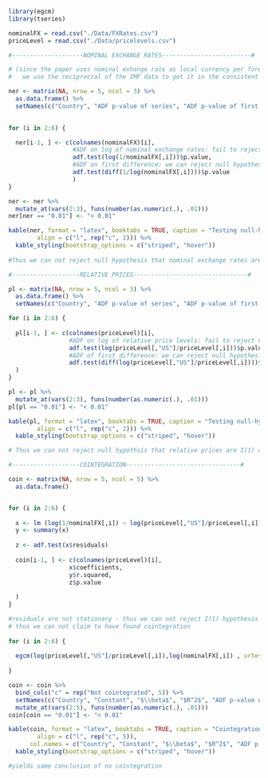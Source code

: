 ```r
library(egcm)
library(tseries)

nominalFX = read.csv("./Data/FXRates.csv")
priceLevel = read.csv("./Data/pricelevels.csv")
```

```r
#--------------------NOMINAL EXCHANGE RATES-------------------------#

# (since the paper uses nominal exhange rate as local currency per foreign currency and IMF data is foreign currency per USD
#   we use the reciprocral of the IMF data to get it in the consistent format)

ner <- matrix(NA, nrow = 5, ncol = 3) %>%
  as.data.frame() %>%
  setNames(c("Country", "ADF p-value of series", "ADF p-value of first differences"))

 
for (i in 2:6) {

  ner[i-1, ] <- c(colnames(nominalFX)[i],
                  #ADF on log of nominal exchange rates: fail to reject null hypothesis of non-stationarity in any of these
                  adf.test(log(1/nominalFX[,i]))$p.value,
                  #ADF on first difference: we can reject null hypothesis of stationarity in the difference in all of these with 0.05 confidence
                  adf.test(diff(1/log(nominalFX[,i])))$p.value
                  ) 
}

ner <- ner %>%
  mutate_at(vars(2:3), funs(number(as.numeric(.), .01)))
ner[ner == "0.01"] <- "< 0.01"

kable(ner, format = "latex", booktabs = TRUE, caption = "Testing null-hypothesis of I(1) in the nominal exchange rate", 
        align = c("l", rep("c", 2))) %>%
  kable_styling(bootstrap_options = c("striped", "hover"))
  
#Thus we can not reject null hypothesis that nominal exchange rates are I(1) for any of the 5 countries
```

```r
#-------------------RELATIVE PRICES--------------------------------#

pl <- matrix(NA, nrow = 5, ncol = 3) %>%
  as.data.frame() %>%
  setNames(c("Country", "ADF p-value of series", "ADF p-value of first differences"))

for (i in 2:6) {
  
  pl[i-1, ] <- c(colnames(priceLevel)[i],
                 #ADF on log of relative price levels: fail to reject null hypothesis of non-stationarity all with one exception
                 adf.test(log(priceLevel[,"US"]/priceLevel[,i]))$p.value,
                 #ADF of first difference: we can reject null hypothesis of non-stationarity in the difference in all countries with 95% CI
                 adf.test(diff(log(priceLevel[,"US"]/priceLevel[,i])))$p.value
  ) 
}

pl <- pl %>%
  mutate_at(vars(2:3), funs(number(as.numeric(.), .01)))
pl[pl == "0.01"] <- "< 0.01"

kable(pl, format = "latex", booktabs = TRUE, caption = "Testing null-hypothesis of I(1) in the relative price levels", 
        align = c("l", rep("c", 2))) %>%
  kable_styling(bootstrap_options = c("striped", "hover"))

# Thus we can not reject null hypothsis that relative prices are I(1) with one exception 
```

```r
#-------------------COINTEGRATION--------------------------------#

coin <- matrix(NA, nrow = 5, ncol = 5) %>%
  as.data.frame()


for (i in 2:6) {
  
  x <- lm (log(1/nominalFX[,i]) ~ log(priceLevel[,"US"]/priceLevel[,i]))
  y <- summary(x)
  
  z <- adf.test(x$residuals)
  
  coin[i-1, ] <- c(colnames(priceLevel)[i],
                 x$coefficients,
                 y$r.squared,
                 z$p.value
                 
  ) 
}

#residuals are not stationary - thus we can not reject I(1) hypothesis for the residuals
# thus we can not claim to have found cointegration
  
for (i in 2:6) {
  
  egcm(log(priceLevel[,"US"]/priceLevel[,i]),log(nominalFX[,i]) , urtest = "adf") 
 
}

coin <- coin %>%
  bind_cols("c" = rep("Not cointegrated", 5)) %>%
  setNames(c("Country", "Constant", "$\\beta$", "$R^2$", "ADF p-value of reg residuals", "EGCM test")) %>%
  mutate_at(vars(2:5), funs(number(as.numeric(.), .01)))
coin[coin == "0.01"] <- "< 0.01"

kable(coin, format = "latex", booktabs = TRUE, caption = "Cointegration regressions", 
        align = c("l", rep("c", 5)),
      col.names = c("Country", "Constant", "$\\beta$", "$R^2$", "ADF p-value of reg residuals", "EGCM test"), escape = FALSE) %>%
  kable_styling(bootstrap_options = c("striped", "hover"))

#yields same conclusion of no cointegration
```

